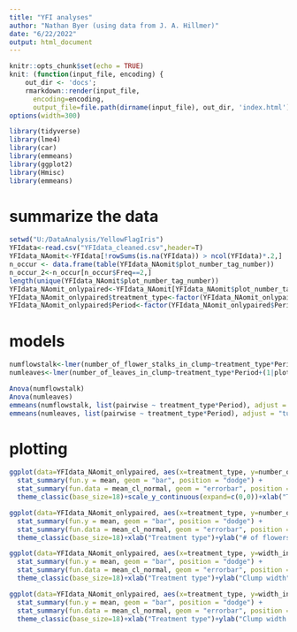 ```yaml
---
title: "YFI analyses"
author: "Nathan Byer (using data from J. A. Hillmer)"
date: "6/22/2022"
output: html_document
---
```



```r
knitr::opts_chunk$set(echo = TRUE)
knit: (function(input_file, encoding) {
    out_dir <- 'docs';
    rmarkdown::render(input_file,
      encoding=encoding,
      output_file=file.path(dirname(input_file), out_dir, 'index.html'))})
options(width=300)
```

```r
library(tidyverse)
library(lme4)
library(car)
library(emmeans)
library(ggplot2)
library(Hmisc)
library(emmeans)

```

# summarize the data

```r
setwd("U:/DataAnalysis/YellowFlagIris")
YFIdata<-read.csv("YFIdata_cleaned.csv",header=T)
YFIdata_NAomit<-YFIdata[!rowSums(is.na(YFIdata)) > ncol(YFIdata)*.2,]
n_occur <- data.frame(table(YFIdata_NAomit$plot_number_tag_number))
n_occur_2<-n_occur[n_occur$Freq==2,]
length(unique(YFIdata_NAomit$plot_number_tag_number))
YFIdata_NAomit_onlypaired<-YFIdata_NAomit[YFIdata_NAomit$plot_number_tag_number %in% n_occur_2$Var1,]
YFIdata_NAomit_onlypaired$treatment_type<-factor(YFIdata_NAomit_onlypaired$treatment_type,levels = c("No treatment","Cut and herbicide","Cut and tarp"))
YFIdata_NAomit_onlypaired$Period<-factor(YFIdata_NAomit_onlypaired$Period,levels = c("Pre","Post"))
```

# models
```r
numflowstalk<-lmer(number_of_flower_stalks_in_clump~treatment_type*Period+(1|plot_number_tag_number),YFIdata_NAomit_onlypaired)
numleaves<-lmer(number_of_leaves_in_clump~treatment_type*Period+(1|plot_number_tag_number),YFIdata_NAomit_onlypaired)

Anova(numflowstalk)
Anova(numleaves)
emmeans(numflowstalk, list(pairwise ~ treatment_type*Period), adjust = "tukey")
emmeans(numleaves, list(pairwise ~ treatment_type*Period), adjust = "tukey")
```

# plotting

```r
ggplot(data=YFIdata_NAomit_onlypaired, aes(x=treatment_type, y=number_of_leaves_in_clump, fill=Period)) + 
  stat_summary(fun.y = mean, geom = "bar", position = "dodge") + 
  stat_summary(fun.data = mean_cl_normal, geom = "errorbar", position = position_dodge(width = 0.90), width = 0.2)+
  theme_classic(base_size=18)+scale_y_continuous(expand=c(0,0))+xlab("Treatment type")+ylab("# of leaves")

ggplot(data=YFIdata_NAomit_onlypaired, aes(x=treatment_type, y=number_of_flower_stalks_in_clump, fill=Period)) + 
  stat_summary(fun.y = mean, geom = "bar", position = "dodge") + 
  stat_summary(fun.data = mean_cl_normal, geom = "errorbar", position = position_dodge(width = 0.90), width = 0.2)+
  theme_classic(base_size=18)+xlab("Treatment type")+ylab("# of flowers")

ggplot(data=YFIdata_NAomit_onlypaired, aes(x=treatment_type, y=width_in_feet, fill=Period)) + 
  stat_summary(fun.y = mean, geom = "bar", position = "dodge") + 
  stat_summary(fun.data = mean_cl_normal, geom = "errorbar", position = position_dodge(width = 0.90), width = 0.2)+
  theme_classic(base_size=18)+xlab("Treatment type")+ylab("Clump width")

ggplot(data=YFIdata_NAomit_onlypaired, aes(x=treatment_type, y=width_in_inches_feet_above, fill=Period)) + 
  stat_summary(fun.y = mean, geom = "bar", position = "dodge") + 
  stat_summary(fun.data = mean_cl_normal, geom = "errorbar", position = position_dodge(width = 0.90), width = 0.2)+
  theme_classic(base_size=18)+xlab("Treatment type")+ylab("Clump width in inches feet above")
```
